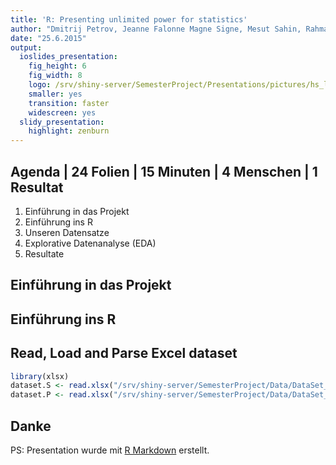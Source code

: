 ```yaml
---
title: 'R: Presenting unlimited power for statistics'
author: "Dmitrij Petrov, Jeanne Falonne Magne Signe, Mesut Sahin, Rahman Gökbulut"
date: "25.6.2015"
output:
  ioslides_presentation:
    fig_height: 6
    fig_width: 8
    logo: /srv/shiny-server/SemesterProject/Presentations/pictures/hs_logo_besser.png
    smaller: yes
    transition: faster
    widescreen: yes
  slidy_presentation:
    highlight: zenburn
---
```


## Agenda | 24 Folien | 15 Minuten | 4 Menschen | 1 Resultat

1. Einführung in das Projekt
2. Einführung ins R
3. Unseren Datensatze
4. Explorative Datenanalyse (EDA)
5. Resultate

## Einführung in das Projekt



## Einführung ins R


## Read, Load and Parse Excel dataset

```r
library(xlsx)
dataset.S <- read.xlsx("/srv/shiny-server/SemesterProject/Data/DataSet_01.xlsx", sheetIndex = 1, endRow=277)
dataset.P <- read.xlsx("/srv/shiny-server/SemesterProject/Data/DataSet_Product.xlsx", sheetIndex = 1, endRow=302)

```


## Danke

PS: Presentation wurde mit [R Markdown](http://rmarkdown.rstudio.com/) erstellt.


